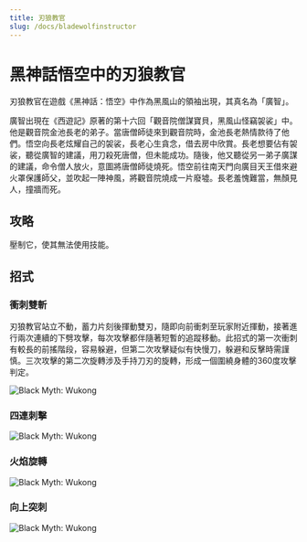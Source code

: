 ```yaml
---
title: 刃狼教官
slug: /docs/bladewolfinstructor
---
```


# 黑神話悟空中的刃狼教官

刃狼教官在遊戲《黑神話：悟空》中作為黑風山的領袖出現，其真名為「廣智」。

廣智出現在《西遊記》原著的第十六回「觀音院僧謀寶貝，黑風山怪竊袈裟」中。他是觀音院金池長老的弟子。當唐僧師徒來到觀音院時，金池長老熱情款待了他們。悟空向長老炫耀自己的袈裟，長老心生貪念，借去房中欣賞。長老想要佔有袈裟，聽從廣智的建議，用刀殺死唐僧，但未能成功。隨後，他又聽從另一弟子廣謀的建議，命令僧人放火，意圖將唐僧師徒燒死。悟空前往南天門向廣目天王借來避火罩保護師父，並吹起一陣神風，將觀音院燒成一片廢墟。長老羞愧難當，無顏見人，撞牆而死。

## 攻略

壓制它，使其無法使用技能。

## 招式

### 衝刺雙斬

刃狼教官站立不動，蓄力片刻後揮動雙刃，隨即向前衝刺至玩家附近揮動，接著進行兩次連續的下劈攻擊，每次攻擊都伴隨著短暫的追蹤移動。此招式的第一次衝刺有較長的前搖階段，容易躲避，但第二次攻擊疑似有快慢刀，躲避和反擊時需謹慎。三次攻擊的第二次旋轉涉及手持刀刃的旋轉，形成一個圍繞身體的360度攻擊判定。

<img src="/img/bosses/dlcclp.gif" alt="Black Myth: Wukong"/>

### 四連刺擊

<img src="/img/bosses/gzslcd.gif" alt="Black Myth: Wukong"/>

### 火焰旋轉

<img src="/img/bosses/gzhyxz.gif" alt="Black Myth: Wukong"/>

### 向上突刺

<img src="/img/bosses/gzfttc.gif" alt="Black Myth: Wukong"/>